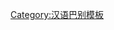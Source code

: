 {{User language-N|cmn-yangzhou|这个用户'''[[:Category:cmn-yangzhou 母語使用者|从小]]'''就会得说'''[[:Category:cmn-yangzhou 使用者|扬州话]]'''。|扬州话|13|9}}<noinclude>[[Category:汉语巴别模板]]</noinclude>